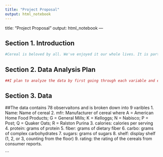 ---
title: "Project Proposal"
output: html_notebook
---

title: "Project Proposal"
output: html_notebook
---

## Section 1. Introduction
```{r}
#Cereal is beloved by all. We've enjoyed it our whole lives. It is part of a complete breakfast. But what makes puts a cereal at the top? What reasons do we rate some cereals higher than others? That is what my analysis plans to investigate. I have a dataset based on the Cereals.csv dataset from the https://github.com/reisanar/datasets.git github. However I have focused the data on a few key variables that I plan to analyze and observe which has the largest influence on the overall customer rating. 
```


## Section 2. Data Analysis Plan
```{r}
##I plan to analyze the data by first going through each variable and establishing a positive or negative correlation between it and the overall raitng. Next I will use this to slowly examine the changes in overall ratings by examining and comparing instances of higher and lower instances of each variables, observing how they effect with each other. Before determining which variable has the a greater effect on the highest number of observations. 
```

## Section 3. Data

##The data contains 78 observaitons and is broken down into 9 varibles 
1. Name: Name of cereal
2. mfr: Manufacturer of cereal where A = American Home Food Products; G = General Mills; K =
Kelloggs; N = Nabisco; P = Post; Q = Quaker Oats; R = Ralston Purina
3. calories: calories per serving
4. protein: grams of protein
5. fiber: grams of dietary fiber
6. carbo: grams of complex carbohydrates
7. sugars: grams of sugars
8. shelf: display shelf (1, 2, or 3, counting from the floor)
9. rating: the rating of the cereals from consumer reports.


```


